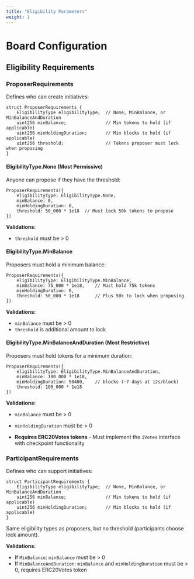 ```yaml
---
title: "Eligibility Parameters"
weight: 1
---
```


# Board Configuration

## Eligibility Requirements

### ProposerRequirements

Defines who can create initiatives:

```solidity
struct ProposerRequirements {
    EligibilityType eligibilityType;  // None, MinBalance, or MinBalanceAndDuration
    uint256 minBalance;               // Min tokens to hold (if applicable)
    uint256 minHoldingDuration;       // Min blocks to hold (if applicable)
    uint256 threshold;                // Tokens proposer must lock when proposing
}
```

#### EligibilityType.None (Most Permissive)

Anyone can propose if they have the threshold:

```solidity
ProposerRequirements({
    eligibilityType: EligibilityType.None,
    minBalance: 0,
    minHoldingDuration: 0,
    threshold: 50_000 * 1e18  // Must lock 50k tokens to propose
})
```

**Validations:**
- `threshold` must be > 0

#### EligibilityType.MinBalance

Proposers must hold a minimum balance:

```solidity
ProposerRequirements({
    eligibilityType: EligibilityType.MinBalance,
    minBalance: 75_000 * 1e18,    // Must hold 75k tokens
    minHoldingDuration: 0,
    threshold: 50_000 * 1e18      // Plus 50k to lock when proposing
})
```

**Validations:**
- `minBalance` must be > 0
- `threshold` is additional amount to lock

#### EligibilityType.MinBalanceAndDuration (Most Restrictive)

Proposers must hold tokens for a minimum duration:

```solidity
ProposerRequirements({
    eligibilityType: EligibilityType.MinBalanceAndDuration,
    minBalance: 100_000 * 1e18,
    minHoldingDuration: 50400,    // blocks (~7 days at 12s/block)
    threshold: 100_000 * 1e18
})
```

**Validations:**
- `minBalance` must be > 0
- `minHoldingDuration` must be > 0

- **Requires ERC20Votes tokens** - Must implement the `IVotes` interface with checkpoint functionality

### ParticipantRequirements

Defines who can support initiatives:

```solidity
struct ParticipantRequirements {
    EligibilityType eligibilityType;  // None, MinBalance, or MinBalanceAndDuration
    uint256 minBalance;               // Min tokens to hold (if applicable)
    uint256 minHoldingDuration;       // Min blocks to hold (if applicable)
}
```

Same eligibility types as proposers, but no threshold (participants choose lock amount).

**Validations:**
- If `MinBalance`: `minBalance` must be > 0
- If `MinBalanceAndDuration`: `minBalance` and `minHoldingDuration` must be > 0, requires ERC20Votes token

